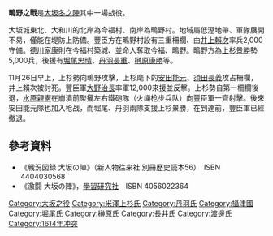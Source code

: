 {{Infobox Military Conflict
|conflict=鴫野之戰
|partof=
|image= [[File:Battle_of_shigino_ja.png|300px]]
|caption= 鴫野之戰佈陣圖
|date=1614年
|place=[[攝津國|攝津國]][[大坂城|大坂城]]東北、鴫野村[[大和川|大和川]]南岸
|result=德川軍勝利
|combatant1=[[德川幕府|德川軍]]
|combatant2=[[豐臣氏|豐臣軍]]
|commander1=[[上杉景勝|上杉景勝]]、[[丹羽長重|丹羽長重]]、[[堀尾忠晴|堀尾忠晴]]、[[榊原康勝|榊原康勝]]
|commander2=[[井上賴次|井上賴次]]、[[大野治長|大野治長]]、[[竹田永翁|竹田永翁]]、[[渡邊糺|渡邊糺]]
|strength1=6,300人
|strength2=2,000人 + 援軍12,000人
|casualties1=不明
|casualties2=不明
}}
{{japanese|japanese=鴫野の戦い|kana=しぎののたたかい|romaji=Shigino no Tatakai}}
{{Campaignbox Siege of Osaka}}

'''鴫野之戰'''是[[大坂冬之陣|大坂冬之陣]]其中一場战役。

大坂城東北、大和川的北岸為今福村、南岸為鴫野村。地域屬低溼地帶、軍隊展開不易，僅能在堤防上防備。豐臣方在鴫野村設有三重柵欄、由[[井上賴次|井上賴次]]率兵2,000守備。[[德川家康|德川家康]]則在今福村築城、並命人奪取今福、鴫野。鴫野方為[[上杉景勝|上杉景勝]]勢5,000兵，後援有[[堀尾忠晴|堀尾忠晴]]、[[丹羽長重|丹羽長重]]、[[榊原康勝|榊原康勝]]等。

11月26日早上，上杉勢向鴫野攻擊，上杉麾下的[[安田能元|安田能元]]、[[須田長義|須田長義]]攻占柵欄，井上賴次被討死。豐臣軍[[大野治長|大野治長]]率軍12,000來援並反擊。上杉勢自第一柵欄後退，[[水原親憲|水原親憲]]在崩潰前聚攏左右鐵砲隊（火绳枪步兵队）向豐臣軍一齊射擊。後來安田能元隊也加入枪战，而堀尾、丹羽兩隊支援上杉景勝，在到達前，豐臣軍已經撤退。

==參考資料==
*《戦況図録 大坂の陣》（新人物往来社 別冊歴史読本56）　ISBN 4404030568
*《激闘 大坂の陣》，[[學習研究社|學習研究社]]　ISBN 4056022364

[[Category:大坂之役|Category:大坂之役]]
[[Category:米澤上杉氏|Category:米澤上杉氏]]
[[Category:丹羽氏|Category:丹羽氏]]
[[Category:攝津國|Category:攝津國]]
[[Category:堀尾氏|Category:堀尾氏]]
[[Category:榊原氏|Category:榊原氏]]
[[Category:長井氏|Category:長井氏]]
[[Category:渡邊氏|Category:渡邊氏]]
[[Category:1614年冲突|Category:1614年冲突]]